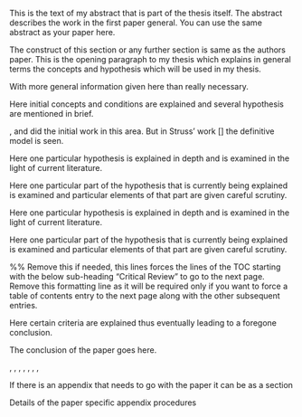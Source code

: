 \chapter{PAPER 2 TITLE GOES HERE}
<!-- %\label{polymer_fibers} -->

\begin{center}
    Authors and Affiliations \\
    Modified from a manuscript to be submitted to/ under review/ published in \textit{Name of the Journal} 
\end{center}

\section{Abstract}
This is the text of my abstract that is part of the thesis itself.
The abstract describes the work in the first paper general. You can use the same abstract as your paper here.

<!-- %\pagebreak %remove if needed -->

<!-- % Please include sections as the paper has, some of the following sections are meant as examples of what can be done, the bibliography should be made as given -->

\section{Overview}

The  construct of this section or any further section is same as the authors paper.
This is the opening paragraph to my thesis which
explains in general terms the concepts and hypothesis
which will be used in my thesis.

With more general information given here than really
necessary.

\section{Introduction}

Here initial concepts and conditions are explained and
several hypothesis are mentioned in brief.

\cite{allen}, \cite{bruner} and \cite{cox}
did the initial work in this area. But in Struss' work [\cite{struss}]
the definitive model is seen.

\subsection{Hypothesis}

Here one particular hypothesis is explained in depth
and is examined in the light of current literature.

\subsubsection{Parts of the hypothesis}

Here one particular part of the hypothesis that is 
currently being explained is examined and particular
elements of that part are given careful scrutiny.

<!-- % Below \subsubsection -->
<!-- % Sectional commands: \paragraph and \subparagraph may also be used -->

\subsection{Second Hypothesis}

Here one particular hypothesis is explained in depth
and is examined in the light of current literature.

\subsubsection{Parts of the second hypothesis}

Here one particular part of the hypothesis that is 
currently being explained is examined and particular
elements of that part are given careful scrutiny.

\addtocontents{toc}{\protect\newpage} %% Remove this if needed, this lines forces the lines of the TOC starting with the below sub-heading "Critical Review" to go to the next page. Remove this formatting line as it will be required only if you want to force a table of contents entry to the next page along with the other subsequent entries.

\section{Criteria Review}

Here certain criteria are explained thus eventually
leading to a foregone conclusion.

\section{Conclusion}\label{Conclusion1}

The conclusion of the paper goes here.

\cite{allen}, \cite{bruner}, 
\cite{Hal82},
\cite{Rud73}, \cite{Con90}, 
\cite{Con78}, \cite{KR83}, 
\cite{KR86}

<!-- %%%% -->
<!-- % Reference section comes before the appendix -->

<!-- %\bibliographystyle{acm} % use for numbered citations along with options given in preamble. Look at the main thesis.tex file -->
<!-- \bibliographystyle{apa} -->
<!-- \bibliography{master_bib} -->

<!-- % %\section{Bibliography} -->
<!-- % \bibliographystyle{apa} -->
<!-- % % \vspace{-20pt} -->
<!-- % \begingroup -->
<!-- %     \setlength{\bibsep}{13.2pt} -->
<!-- %     \linespread{1}\selectfont -->
<!-- %     \bibliography{master_bib} -->
<!-- % \endgroup -->
<!-- % \clearpage -->
<!-- % \pagebreak -->

<!-- %%%%% -->
<!-- %% Appendix -->
<!-- % This section may or may not be included -->
<!-- % Chapter 2 shows a double appendix example. Please use A or B as in Appendix A if there are multiple appendix. Use "Appendix A:" before writing the title -->
<!-- % Chapter 3 shows a single appendix example. Use "Appendix:" before writing the title  -->
\section{Appendix: Appendix Title Goes Here}
If there is an appendix that needs to go with the paper it can be as a section \cite{Aup91}

\subsection{Procedure details}
Details of the paper specific appendix procedures
